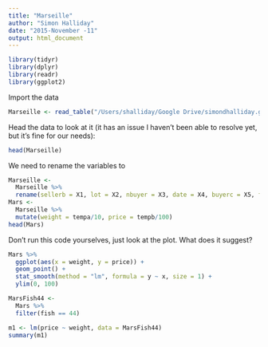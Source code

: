 ```yaml
---
title: "Marseille"
author: "Simon Halliday"
date: "2015-November -11"
output: html_document
---
```


```r
library(tidyr)
library(dplyr)
library(readr)
library(ggplot2)
```

Import the data
```r
Marseille <- read_table("/Users/shalliday/Google Drive/simondhalliday.github.io/bfh-textbook/indmarketdemand/MARS.txt", col_names = FALSE)
```

Head the data to look at it (it has an issue I haven't been able to resolve yet, but it's fine for our needs):
```r
head(Marseille)
```

We need to rename the variables to 
```r
Marseille <- 
  Marseille %>%
  rename(sellerb = X1, lot = X2, nbuyer = X3, date = X4, buyerc = X5, fish = X6, tempa = X7, tempb = X8) 
Mars <- 
  Marseille %>%
  mutate(weight = tempa/10, price = tempb/100)
head(Mars)
```

Don't run this code yourselves, just look at the plot. What does it suggest?  
```r
Mars %>% 
  ggplot(aes(x = weight, y = price)) + 
  geom_point() + 
  stat_smooth(method = "lm", formula = y ~ x, size = 1) +
  ylim(0, 100)
```


```r
MarsFish44 <- 
  Mars %>%
  filter(fish == 44)
```

```r
m1 <- lm(price ~ weight, data = MarsFish44)
summary(m1)
```

